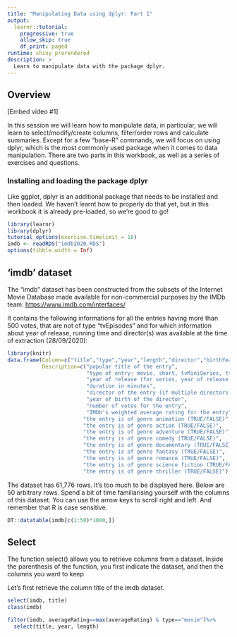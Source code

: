 ```yaml
---
title: "Manipulating Data using dplyr: Part 1"
output: 
  learnr::tutorial:
    progressive: true
    allow_skip: true
    df_print: paged
runtime: shiny_prerendered
description: >
  Learn to manipulate data with the package dplyr.
---
```


## Overview

[Embed video #1]

In this session we will learn how to manipulate data, in particular, we will learn to select/modify/create columns, filter/order rows and calculate summaries. Except for a few "base-R" commands, we will focus on using dplyr, which is the most commonly used package when it comes to data manipulation. There are two parts in this workbook, as well as a series of exercises and questions.

### Installing and loading the package dplyr
Like ggplot, dplyr is an additional package that needs to be installed and then loaded. We haven't learnt how to properly do that yet, but in this workbook it is already pre-loaded, so we're good to go!



```r
library(learnr)
library(dplyr)
tutorial_options(exercise.timelimit = 10)
imdb <- readRDS("imdb2020.RDS")
options(tibble.width = Inf)

```

## 'imdb' dataset

The "imdb" dataset has been constructed from the subsets of the Internet Movie Database made available for non-commercial purposes by the IMDb team:
<a href="https://www.imdb.com/interfaces/" target="_blank">https://www.imdb.com/interfaces/</a>


It contains the following informations for all the entries having more than 500 votes, that are not of type "tvEpisodes" and for which information about year of release, running time and director(s) was available at the time of extraction (28/09/2020):  


```r
library(knitr)
data.frame(Column=c("title","type","year","length","director","birthYear","numVotes","averageRating","animation","action", "adventure", "comedy", "documentary", "fantasy", "romance", "sci_fi", "thriller"),
           Description=c("popular title of the entry",
                         "type of entry: movie, short, tvMiniSeries, tvMovie, tvSeries, tvShort, tvSpecial, video or videoGame",
                         "year of release (for series, year of release of the first episode)",
                         "duration in minutes",
                         "director of the entry (if multiple directors, the first one was picked)",
                         "year of birth of the director",
                         "number of votes for the entry",
                         "IMDb's weighted average rating for the entry",
                        "the entry is of genre animation (TRUE/FALSE)",
                        "the entry is of genre action (TRUE/FALSE)",
                        "the entry is of genre adventure (TRUE/FALSE)",
                        "the entry is of genre comedy (TRUE/FALSE)",
                        "the entry is of genre documentary (TRUE/FALSE)",
                        "the entry is of genre fantasy (TRUE/FALSE)",
                        "the entry is of genre romance (TRUE/FALSE)",
                        "the entry is of genre science fiction (TRUE/FALSE)",
                        "the entry is of genre thriller (TRUE/FALSE)")) %>% kable()

```


The dataset has 61,776 rows. It's too much to be displayed here. Below are 50 arbitrary rows. Spend a bit of time familiarising yourself with the columns of this dataset. You can use the arrow keys to scroll right and left. And remember that R is case sensitive.

```r
DT::datatable(imdb[c(1:50)*1000,])
```

## Select

The function select() allows you to retrieve columns from a dataset. Inside the parenthesis of the function, you first indicate the dataset, and then the columns you want to keep

Let's first retrieve the column title of the imdb dataset.

```r
select(imdb, title)
class(imdb)
```

```r
filter(imdb, averageRating==max(averageRating) & type=="movie")%>%
  select(title, year, length)
```

